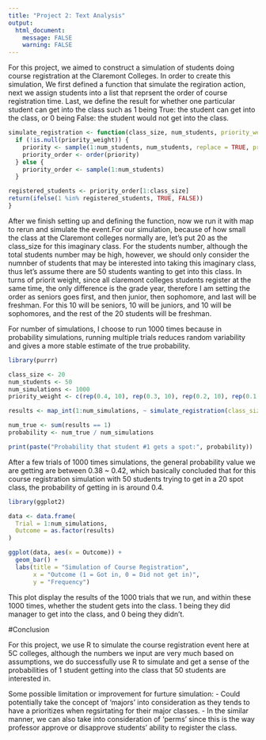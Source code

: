 ```yaml
---
title: "Project 2: Text Analysis"
output:
  html_document:
    message: FALSE
    warning: FALSE
---
```


For this project, we aimed to construct a simulation of students doing course registration at the Claremont Colleges. In order to create this simulation, We first defined a function that simulate the regiration action, next we assign students into a list that reprsent the order of course registration time. Last, we define the result for whether one particular student can get into the class such as 1 being True: the student can get into the class, or 0 being False: the student would not get into the class.

```r
simulate_registration <- function(class_size, num_students, priority_weight = NULL) {
  if (!is.null(priority_weight)) {
    priority <- sample(1:num_students, num_students, replace = TRUE, prob = priority_weight)
    priority_order <- order(priority)
  } else {
    priority_order <- sample(1:num_students)
  }

registered_students <- priority_order[1:class_size]
return(ifelse(1 %in% registered_students, TRUE, FALSE))
}
```

After we finish setting up and defining the function, now we run it with map to rerun and simulate the event.For our simulation, because of how small the class at the Claremont colleges normally are, let's put 20 as the class_size for this imaginary class. For the students number, although the total students number may be high, however, we should only consider the numnber of students that may be interested into taking this imaginary class, thus let's assume there are 50 students wanting to get into this class. In turns of priorit weight, since all claremont colleges students register at the same time, the only difference is the grade year, therefore I am setting the order as seniors goes first, and then junior, then sophomore, and last will be freshman. For this 10 will be seniors, 10 will be juniors, and 10 will be sophomores, and the rest of the 20 students will be freshman.

For number of simulations, I choose to run 1000 times because in probability simulations, running multiple trials reduces random variability and gives a more stable estimate of the true probability.

```r
library(purrr)

class_size <- 20
num_students <- 50
num_simulations <- 1000
priority_weight <- c(rep(0.4, 10), rep(0.3, 10), rep(0.2, 10), rep(0.1, 20))

results <- map_int(1:num_simulations, ~ simulate_registration(class_size = class_size, num_students = num_students, priority_weight = priority_weight))

num_true <- sum(results == 1)
probability <- num_true / num_simulations

print(paste("Probability that student #1 gets a spot:", probability))
```

After a few trials of 1000 times simulations, the general probability value we are getting are between 0.38 \~ 0.42, which basically concluded that for this course registration simulation with 50 students trying to get in a 20 spot class, the probability of getting in is around 0.4.

```r
library(ggplot2)

data <- data.frame(
  Trial = 1:num_simulations,
  Outcome = as.factor(results)
)

ggplot(data, aes(x = Outcome)) +
  geom_bar() +
  labs(title = "Simulation of Course Registration",
       x = "Outcome (1 = Got in, 0 = Did not get in)",
       y = "Frequency") 
```

This plot display the results of the 1000 trials that we run, and within these 1000 times, whether the student gets into the class. 1 being they did manager to get into the class, and 0 being they didn't.

#Conclusion

For this project, we use R to simulate the course registration event here at 5C colleges, although the numbers we input are very much based on assumptions, we do successfully use R to simulate and get a sense of the probabilities of 1 student getting into the class that 50 students are interested in.

Some possible limitation or improvement for furture simulation: - Could potentially take the concept of 'majors' into consideration as they tends to have a prioritizes when regsirtating for their major classes. - In the similar manner, we can also take into consideration of 'perms' since this is the way professor approve or disapprove students' ability to register the class.
